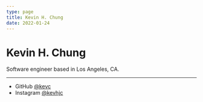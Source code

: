 ```yaml
---
type: page
title: Kevin H. Chung
date: 2022-01-24
---
```


# Kevin H. Chung

Software engineer based in Los Angeles, CA.

---

- GitHub [@kevc](https://github.com/kevc)
- Instagram [@kevhjc](https://instagram.com/kevhjc)
